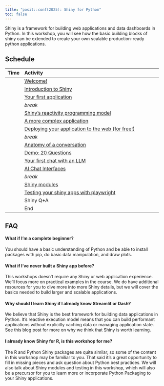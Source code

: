 ```yaml
---
title: "posit::conf(2025): Shiny for Python"
toc: false
---
```


Shiny is a framework for building web applications and data dashboards in Python.
In this workshop,
you will see how the basic building blocks of shiny can be extended to create
your own scalable production-ready python applications.

## Schedule

:::{.column-body}
| Time  | Activity                                                     |
| :---- | :----------------------------------------------------------- |
|  | [Welcome!](01-01-welcome.qmd)                                |
|  | [Introduction to Shiny](01-02-intro-shiny.qmd)               |
|  | [Your first application](01-03-first-app.qmd)                |
|  | *break*                                                      |
|  | [Shiny's reactivity programming model](02-01-reactivity.qmd) |
|  | [A more complex application](02-02-dashboard.qmd)            |
|  | [Deploying your application to the web (for free!)](02-03-publish.qmd)        |
|  | *break*                                                      |
|  | [Anatomy of a conversation](03-02-anatomy.qmd)               |
|  | [Demo: 20 Questions][demo20q]                                |
|  | [Your first chat with an LLM](03-03-first.qmd)               |
|  | [AI Chat Interfaces](03-04-chatbot.qmd)                      |
|  | *break*                                                      |
|  | [Shiny modules](04-01-modules.qmd)                           |
|  | [Testing your shiny apps with playwright](04-02-testing.qmd) |
|  | Shiny Q+A                                                    |
|  | End                                                          |
:::

## FAQ

#### What if I'm a complete beginner?

You should have a basic understanding of Python and be able to install packages with pip, do basic data manipulation, and draw plots.

#### What if I've never built a Shiny app before?

This workshops doesn’t require any Shiny or web application experience.
We'll focus more on practical examples in the course.
We do have additional resources for you to dive more into more Shiny details,
but we will cover the basics needed to build larger and scalable applications.

#### Why should I learn Shiny if I already know Streamlit or Dash?

We believe that Shiny is the best framework for building data applications in Python.
It’s reactive execution model means that you can build performant applications without
explicitly caching data or managing application state.
See
this blog post
for more on why we think that Shiny is worth learning.

#### I already know Shiny for R, is this workshop for me?

The R and Python Shiny packages are quite similar,
so some of the content in this workshop may be familiar to you.
That said it’s a great opportunity to fill in missing pieces and ask question about Python best practices.
We will also talk about Shiny modules and testing in this workshop,
which will also be a precursor for you to learn more or incorporate Python Packaging
to your Shiny applications.


[demo20q]: https://github.com/chendaniely/2025-06-05-llm/blob/main/code/03-llm/01-basics/app-20_questions.R
